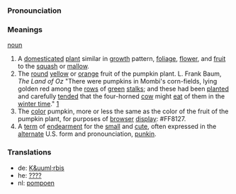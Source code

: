 ===Pronounciation===

===Meanings===

[[noun]]

# A [[domesticated]] [[plant]] similar in [[growth]] pattern, [[foliage]], [[flower]], and [[fruit]] to the [[squash]] or [[mallow]].
# The [[round]] [[yellow]] or [[orange]] fruit of the pumpkin plant. L. Frank Baum, ''The Land of Oz'' "There were pumpkins in Mombi's corn-fields, lying golden red among the [[row|rows]] of [[green]] [[stalk|stalks]]; and these had been [[plant|planted]] and carefully [[tend|tended]] that the four-horned [[cow]] might [[eat]] of them in the [[winter time]]." [http://www.literature.org/authors/baum-l-frank/the-marvelous-land-of-oz/chapter-01.html]
# The [[color]] pumpkin, more or less the same as the color of the fruit of the pumpkin plant, for purposes of [[browser]] [[display]]: <nowiki>#</nowiki>FF8127.
# A [[term]] of [[endearment]] for the [[small]] and [[cute]], often expressed in the [[alternate]] U.S. form and pronounciation, [[punkin]].

===Translations===
*de: [[K&uuml;rbis]]
*he: [[????]]
*nl: [[pompoen]]